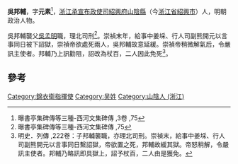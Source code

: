 '''吳邦輔'''，字'''元素'''<ref>曝書亭集碑傳等三種-西河文集碑傳 ,3卷 ,75</ref>，[[浙江承宣布政使司|浙江承宣布政使司]][[紹興府|紹興府]][[山陰縣|山陰縣]]（今[[浙江省|浙江省]][[紹興市|紹興市]]）人，明朝政治人物。

吳邦輔襲父[[吳孟明|吳孟明]]職，理北司刑<ref>曝書亭集碑傳等三種-西河文集碑傳 ,75</ref>。崇禎末年，給事中姜埰、行人司副熊開元以言事同日被下詔獄，崇禎帝欲處死兩人，吳邦輔故意延緩。崇禎帝稍微解氣后，令嚴訊主使者。邦輔乃上訊勸阻，詔改為杖百，二人因此免死<ref>明史．列傳 ,222卷：子邦輔襲職，亦理北司刑。崇禎末，給事中姜埰、行人司副熊開元以言事同日繫詔獄，帝欲置之死，邦輔故緩其獄。帝怒稍解，令嚴訊主使者。邦輔乃略訊即具獄上，詔予杖百，二人由是獲免。</ref>。

==參考==
{{reflist}}
{{明朝人物小作品}}
[[Category:錦衣衛指揮使|Category:錦衣衛指揮使]]
[[Category:吴姓|Category:吴姓]]
[[Category:山陰人_(浙江)|Category:山陰人 (浙江)]]
